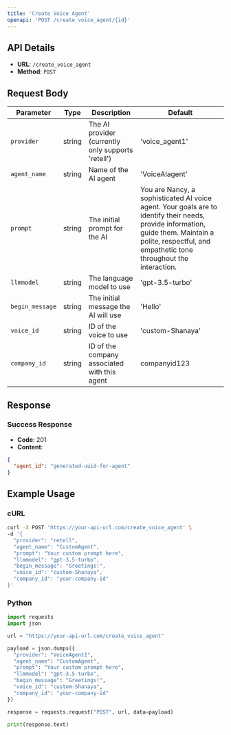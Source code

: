 ```yaml
---
title: 'Create Voice Agent'
openapi: 'POST /create_voice_agent/{id}'
---
```



## API Details

- **URL**: `/create_voice_agent`
- **Method**: `POST`

## Request Body

| Parameter | Type | Description | Default |
|-----------|------|-------------|---------|
| `provider` | string | The AI provider (currently only supports 'retell') | 'voice_agent1' |
| `agent_name` | string | Name of the AI agent | 'VoiceAIagent' |
| `prompt` | string | The initial prompt for the AI | You are Nancy, a sophisticated AI voice agent. Your goals are to identify their needs, provide information, guide them. Maintain a polite, respectful, and empathetic tone throughout the interaction. |
| `llmmodel` | string | The language model to use | 'gpt-3.5-turbo' |
| `begin_message` | string | The initial message the AI will use | 'Hello' |
| `voice_id` | string | ID of the voice to use | 'custom-Shanaya' |
| `company_id` | string | ID of the company associated with this agent | companyid123 |

## Response

### Success Response

- **Code**: 201
- **Content**: 
```json
{
  "agent_id": "generated-uuid-for-agent"
}
```

## Example Usage

### cURL

```bash
curl -X POST 'https://your-api-url.com/create_voice_agent' \
-d '{
  "provider": "retell",
  "agent_name": "CustomAgent",
  "prompt": "Your custom prompt here",
  "llmmodel": "gpt-3.5-turbo",
  "begin_message": "Greetings!",
  "voice_id": "custom-Shanaya",
  "company_id": "your-company-id"
}'
```

### Python

```python
import requests
import json

url = "https://your-api-url.com/create_voice_agent"

payload = json.dumps({
  "provider": "VoiceAgent1",
  "agent_name": "CustomAgent",
  "prompt": "Your custom prompt here",
  "llmmodel": "gpt-3.5-turbo",
  "begin_message": "Greetings!",
  "voice_id": "custom-Shanaya",
  "company_id": "your-company-id"
})

response = requests.request("POST", url, data=payload)

print(response.text)
```
